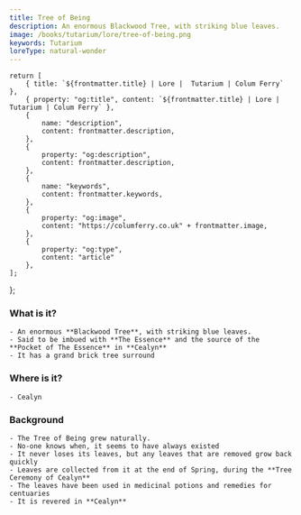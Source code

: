 ```yaml
---
title: Tree of Being
description: An enormous Blackwood Tree, with striking blue leaves.
image: /books/tutarium/lore/tree-of-being.png
keywords: Tutarium
loreType: natural-wonder
---
```



    return [
        { title: `${frontmatter.title} | Lore |  Tutarium | Colum Ferry` },
        { property: "og:title", content: `${frontmatter.title} | Lore |  Tutarium | Colum Ferry` },
        {
            name: "description",
            content: frontmatter.description,
        },
        {
            property: "og:description",
            content: frontmatter.description,
        },
        {
            name: "keywords",
            content: frontmatter.keywords,
        },
        {
            property: "og:image",
            content: "https://columferry.co.uk" + frontmatter.image,
        },
        {
            property: "og:type",
            content: "article"
        },
    ];
};


### What is it?
	- An enormous **Blackwood Tree**, with striking blue leaves.
	- Said to be imbued with **The Essence** and the source of the **Pocket of The Essence** in **Cealyn**
	- It has a grand brick tree surround
### Where is it?
	- Cealyn

### Background
	- The Tree of Being grew naturally.
	- No-one knows when, it seems to have always existed
	- It never loses its leaves, but any leaves that are removed grow back quickly
	- Leaves are collected from it at the end of Spring, during the **Tree Ceremony of Cealyn**
	- The leaves have been used in medicinal potions and remedies for centuaries
	- It is revered in **Cealyn**